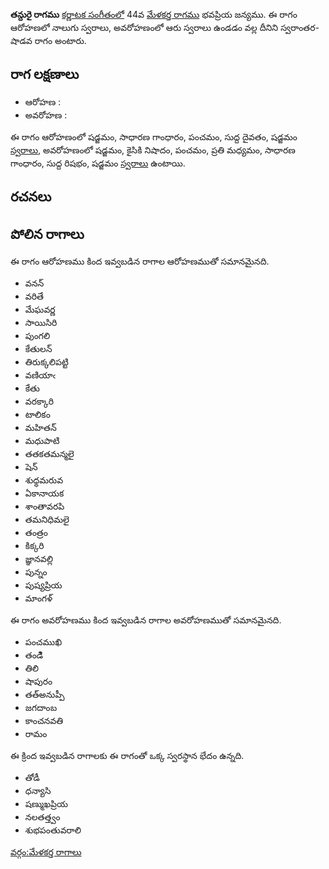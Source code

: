 {{Infobox ragam
	| name          	= తన్దురై
	| synonym	    	= 
	| mela          	= 
	| chakra        	= 
	| janaka        	= 
	| type          	= స్వరాంతర-శాడవ
	| arohanam      	= {{svaraC|S|G2|P|D1|S'}} 
	| avarohanam    	= {{svaraC|S'|N2|P|M2|G2|R1|S}}
	| jeeva         	=
	| chhaya        	=
	| nyasa         	=
	| vishesha      	= 
	| equivalent  		= 
}}
{{కర్ణాటక సంగీత రాగాలు}}
'''తన్దురై రాగము''' [[కర్ణాటక సంగీతం]]లో 44వ [[మేళకర్త రాగము]] భవప్రియ జన్యము.  ఈ రాగం ఆరోహణలో నాలుగు స్వరాలు, అవరోహణంలో ఆరు స్వరాలు ఉండడం వల్ల దీనిని స్వరాంతర-షాడవ రాగం అంటారు.


==రాగ లక్షణాలు==


* ఆరోహణ : {{svaraC|S|G2|P|D1|S'}} 
* అవరోహణ : {{svaraC|S'|N2|P|M2|G2|R1|S}}

ఈ రాగం ఆరోహణంలో షడ్జమం, సాధారణ గాంధారం, పంచమం, సుద్ద దైవతం, షడ్జమం [[స్వరాలు]], అవరోహణంలో షడ్జమం, కైసికి నిషాదం, పంచమం, ప్రతి మధ్యమం, సాధారణ గాంధారం, సుద్ద రిషభం, షడ్జమం [[స్వరాలు]] ఉంటాయి.

==రచనలు==



==పోలిన రాగాలు==
ఈ రాగం ఆరోహణము కింద ఇవ్వబడిన రాగాల ఆరోహణముతో సమానమైనది.
* వనన్
* వరితే
* మేఘవర్ణ
* సాయిసిరి
* పుంగలి
* కేతులన్
* తిరుక్కలిపట్టి
* వణియాఁ
* కేతు
* వరక్కారి
* టాలికం
* మహితన్
* మధుపాటి
* తతకతమన్మలై
* షెన్
* శుధ్ధమరువ
* ఏకానాయక
* శాంతావరపి
* తమనిధిమలై
* తంత్రం
* కిక్కరి
* జ్ఞానవల్లి
* పున్నం
* పుష్యప్రియ
* మాంగళ్

ఈ రాగం అవరోహణము కింద ఇవ్వబడిన రాగాల అవరోహణముతో సమానమైనది.
* పంచముఖి
* తండిి
* తిలి
* షాపురం
* తత్అనుప్పీ
* జగదాంబ
* కాంచనవతి
* రామం

ఈ క్రింద ఇవ్వబడిన రాగాలకు ఈ రాగంతో ఒక్క స్వరస్థాన భేదం ఉన్నది.
* తోడీ
* ధన్యాసి
* షణ్ముఖప్రియ
* నలతత్త్వం
* శుభపంతువరాలి



[[వర్గం:మేళకర్త రాగాలు]]
